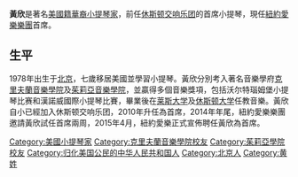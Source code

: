 {{Infobox classical
| 中文名 = 黃欣
| 画像 =
| 附注 =      
| 原文名 = 黃欣       
| 国别 = 美国  
| 出生日期 = 1978年9月5日
| 出生地 = [[中國|中國]][[北京|北京]]
| 逝世日期 = 
| 所属时期 = 21世纪
| 所属乐派 =  
| 擅长作品类型 = 歌剧、音乐剧、管弦乐
| 代表作 = 
|}}
'''黃欣'''{{BD|1978年|9月5日|||}}是著名[[美國籍華裔|美國籍華裔]][[小提琴家|小提琴家]]，前任[[休斯顿交响乐团|休斯顿交响乐团]]的首席小提琴，現任[[紐約愛樂樂團|紐約愛樂樂團]]首席。

==生平==
1978年出生于[[北京|北京]]，七歲移居美國並學習小提琴。黃欣分別考入著名音樂學府[[克里夫蘭音樂學院|克里夫蘭音樂學院]]及[[茱莉亞音樂學院|茱莉亞音樂學院]]，並贏得多個音樂獎項，包括沃尔特瑙姆堡小提琴比赛和漢諾威國際小提琴比賽，畢業後在[[莱斯大学|莱斯大学]]及[[休斯顿大学|休斯顿大学]]任教音樂。黃欣自小已經加入休斯顿交响乐团，2010年升任為首席，2014年年尾，紐約愛樂樂團邀請黃欣試任首席兩周，2015年4月，紐約愛樂正式宣佈聘任黃欣為首席。

{{Authority control}}
{{DEFAULTSORT:H}}
[[Category:美國小提琴家|Category:美國小提琴家]]
[[Category:克里夫蘭音樂學院校友|Category:克里夫蘭音樂學院校友]]
[[Category:茱莉亞學院校友|Category:茱莉亞學院校友]]
[[Category:归化美国公民的中华人民共和国人|Category:归化美国公民的中华人民共和国人]]
[[Category:北京人|Category:北京人]]
[[Category:黄姓|Category:黄姓]]